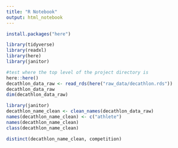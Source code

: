 ```yaml
---
title: "R Notebook"
output: html_notebook
---
```

```r
install.packages("here")
```

```r
library(tidyverse)
library(readxl)
library(here)
library(janitor)
```

```r
#test where the top level of the project directory is 
here::here()
decathlon_data_raw <- read_rds(here("raw_data/decathlon.rds"))
decathlon_data_raw
dim(decathlon_data_raw)
```
```r
library(janitor)
decathlon_name_clean <- clean_names(decathlon_data_raw)
names(decathlon_name_clean) <- c("athlete")
names(decathlon_name_clean)
class(decathlon_name_clean)
```
```r

distinct(decathlon_name_clean, competition)

```














